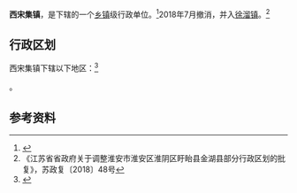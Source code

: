 {{中国乡级行政区|32/08/04/112/000}}

'''西宋集镇'''，是{{PRC admin/fullname|32/08/04/112/000|3}}下辖的一个[[乡镇|乡镇]]级行政单位。<ref>{{PRC admin/ref sgc|{{PRC admin/parent|32/08/04/112/000}}}}</ref>2018年7月撤消，并入[[徐溜镇|徐溜镇]]。<ref>《江苏省省政府关于调整淮安市淮安区淮阴区盱眙县金湖县部分行政区划的批复》，苏政复〔2018〕48号</ref>

== 行政区划 ==

西宋集镇下辖以下地区：<ref>{{PRC admin/ref sgc|32/08/04/112/000}}</ref>

{{PRC admin/children|32/08/04/112/000}}。

== 参考资料 ==

{{reflist}}

{{PRC admin/navcat|32/08/04/112/000}}
{{江苏行政区划小作品}}
